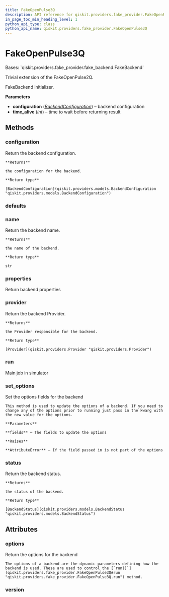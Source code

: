 ```yaml
---
title: FakeOpenPulse3Q
description: API reference for qiskit.providers.fake_provider.FakeOpenPulse3Q
in_page_toc_min_heading_level: 1
python_api_type: class
python_api_name: qiskit.providers.fake_provider.FakeOpenPulse3Q
---
```


# FakeOpenPulse3Q

<Class id="qiskit.providers.fake_provider.FakeOpenPulse3Q" github="https://github.com/qiskit/qiskit/tree/stable/0.21/qiskit/providers/fake_provider/fake_openpulse_3q.py" signature="FakeOpenPulse3Q">
  Bases: `qiskit.providers.fake_provider.fake_backend.FakeBackend`

  Trivial extension of the FakeOpenPulse2Q.

  FakeBackend initializer.

  **Parameters**

  *   **configuration** ([*BackendConfiguration*](qiskit.providers.models.BackendConfiguration "qiskit.providers.models.BackendConfiguration")) – backend configuration
  *   **time\_alive** (*int*) – time to wait before returning result

  ## Methods

  ### configuration

  <Function id="qiskit.providers.fake_provider.FakeOpenPulse3Q.configuration" name="configuration" signature="FakeOpenPulse3Q.configuration()">
    Return the backend configuration.

    **Returns**

    the configuration for the backend.

    **Return type**

    [BackendConfiguration](qiskit.providers.models.BackendConfiguration "qiskit.providers.models.BackendConfiguration")
  </Function>

  ### defaults

  <Function id="qiskit.providers.fake_provider.FakeOpenPulse3Q.defaults" name="defaults" signature="FakeOpenPulse3Q.defaults()" />

  ### name

  <Function id="qiskit.providers.fake_provider.FakeOpenPulse3Q.name" name="name" signature="FakeOpenPulse3Q.name()">
    Return the backend name.

    **Returns**

    the name of the backend.

    **Return type**

    str
  </Function>

  ### properties

  <Function id="qiskit.providers.fake_provider.FakeOpenPulse3Q.properties" name="properties" signature="FakeOpenPulse3Q.properties()">
    Return backend properties
  </Function>

  ### provider

  <Function id="qiskit.providers.fake_provider.FakeOpenPulse3Q.provider" name="provider" signature="FakeOpenPulse3Q.provider()">
    Return the backend Provider.

    **Returns**

    the Provider responsible for the backend.

    **Return type**

    [Provider](qiskit.providers.Provider "qiskit.providers.Provider")
  </Function>

  ### run

  <Function id="qiskit.providers.fake_provider.FakeOpenPulse3Q.run" name="run" signature="FakeOpenPulse3Q.run(run_input, **kwargs)">
    Main job in simulator
  </Function>

  ### set\_options

  <Function id="qiskit.providers.fake_provider.FakeOpenPulse3Q.set_options" name="set_options" signature="FakeOpenPulse3Q.set_options(**fields)">
    Set the options fields for the backend

    This method is used to update the options of a backend. If you need to change any of the options prior to running just pass in the kwarg with the new value for the options.

    **Parameters**

    **fields** – The fields to update the options

    **Raises**

    **AttributeError** – If the field passed in is not part of the options
  </Function>

  ### status

  <Function id="qiskit.providers.fake_provider.FakeOpenPulse3Q.status" name="status" signature="FakeOpenPulse3Q.status()">
    Return the backend status.

    **Returns**

    the status of the backend.

    **Return type**

    [BackendStatus](qiskit.providers.models.BackendStatus "qiskit.providers.models.BackendStatus")
  </Function>

  ## Attributes

  ### options

  <Attribute id="qiskit.providers.fake_provider.FakeOpenPulse3Q.options" name="options">
    Return the options for the backend

    The options of a backend are the dynamic parameters defining how the backend is used. These are used to control the [`run()`](qiskit.providers.fake_provider.FakeOpenPulse3Q#run "qiskit.providers.fake_provider.FakeOpenPulse3Q.run") method.
  </Attribute>

  ### version

  <Attribute id="qiskit.providers.fake_provider.FakeOpenPulse3Q.version" name="version" attributeValue="= 1" />
</Class>

